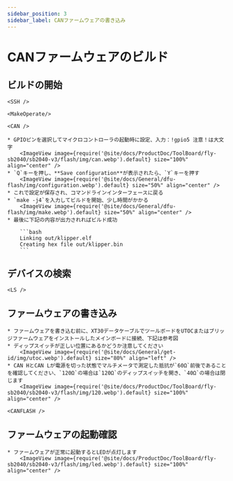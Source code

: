 ```yaml
---
sidebar_position: 3
sidebar_label: CANファームウェアの書き込み
---
```




# CANファームウェアのビルド

## ビルドの開始

    <SSH />

    <MakeOperate/>

    <CAN />

    * GPIOピンを選択してマイクロコントローラの起動時に設定、入力：!gpio5 注意！は大文字
        <ImageView image={require('@site/docs/ProductDoc/ToolBoard/fly-sb2040/sb2040-v3/flash/img/can.webp').default} size="100%" align="center" />
    * `Q`キーを押し、**Save configuration**が表示されたら、`Y`キーを押す
        <ImageView image={require('@site/docs/General/dfu-flash/img/configuration.webp').default} size="50%" align="center" />
    * これで設定が保存され、コマンドラインインターフェースに戻る
    * `make -j4`を入力してビルドを開始、少し時間がかかる
        <ImageView image={require('@site/docs/General/dfu-flash/img/make.webp').default} size="50%" align="center" />
    * 最後に下記の内容が出力されればビルド成功

        ```bash
        Linking out/klipper.elf
        Creating hex file out/klipper.bin
        ```

## デバイスの検索

    <LS />


## ファームウェアの書き込み

    * ファームウェアを書き込む前に、XT30データケーブルでツールボードをUTOCまたはブリッジファームウェアをインストールしたメインボードに接続、下記は参考図
    * ディップスイッチが正しい位置にあるかどうか注意してください
        <ImageView image={require('@site/docs/General/get-id/img/utoc.webp').default} size="80%" align="left" />
    * CAN HとCAN Lが電源を切った状態でマルチメータで測定した抵抗が`60Ω`前後であることを確認してください、`120Ω`の場合は`120Ω`のディップスイッチを開き、`40Ω`の場合は閉じます
        <ImageView image={require('@site/docs/ProductDoc/ToolBoard/fly-sb2040/sb2040-v3/flash/img/120.webp').default} size="100%" align="center" />

    <CANFLASH />

## ファームウェアの起動確認

    * ファームウェアが正常に起動するとLEDが点灯します
        <ImageView image={require('@site/docs/ProductDoc/ToolBoard/fly-sb2040/sb2040-v3/flash/img/led.webp').default} size="100%" align="center" />

